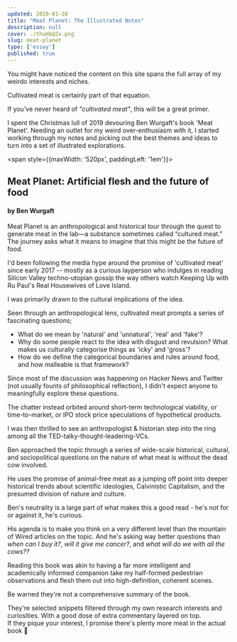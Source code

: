 ```yaml
---
updated: 2020-01-28
title: "Meat Planet: The Illustrated Notes"
description: null
cover: ./thumb@2x.png
slug: meat-planet
type: ['essay']
published: true
---
```


You might have noticed the content on this site spans the full array of my weirdo interests and niches. 

Cultivated meat is certainly part of that equation. 

If you've never heard of *"cultivated meat"*, this will be a great primer.

I spent the Christmas lull of 2019 devouring Ben Wurgaft's book 'Meat Planet'. 
Needing an outlet for my weird over-enthusiasm with it, I started working through my notes and picking out the best themes and ideas to turn into a set of illustrated explorations.

<TwoCol alignItems='start' imgPadding='2em'>

<BasicImage width="400px" src="https://images.ucpress.edu/covers/isbn13/9780520295537.jpg" alt="Book cover for Meat Planet" />

<span style={{maxWidth: '520px', paddingLeft: '1em'}}>

## Meat Planet: Artificial flesh and the future of food

#### by Ben Wurgaft

Meat Planet is an anthropological and historical tour through the quest to generate meat in the lab—a substance sometimes called “cultured meat.” The journey asks what it means to imagine that this might be the future of food.

</span>


</TwoCol>

I'd been following the media hype around the promise of 'cultivated meat' since early 2017 -- mostly as a curious layperson who indulges in reading Silicon Valley techno-utopian gossip the way others watch Keeping Up with Ru Paul's Real Housewives of Love Island.

I was primarily drawn to the cultural implications of the idea.

Seen through an anthropological lens, cultivated meat prompts a series of fascinating questions;
- What do we mean by 'natural' and 'unnatural', 'real' and 'fake'?
- Why do some people react to the idea with disgust and revulsion? What makes us culturally categorise things as 'icky' and 'gross'?
- How do we define the categorical boundaries and rules around food, and how malleable is that framework?

Since most of the discussion was happening on Hacker News and Twitter (not usually founts of philosophical reflection), I didn't expect anyone to meaningfully explore these questions.

The chatter instead orbited around short-term technological viability, or time-to-market, or IPO stock price speculations of hypothetical products.

I was then thrilled to see an anthropologist & historian step into the ring among all the TED-talky-thought-leadering-VCs.

Ben approached the topic through a series of wide-scale historical, cultural, and sociopolitical questions on the nature of what meat is without the dead cow involved.

He uses the promise of animal-free meat as a jumping off point into deeper historical trends about scientific ideologies, Calvinistic Capitalism, and the presumed division of nature and culture.

Ben's neutrality is a large part of what makes this a good read - he's not for or against it, he's curious.

His agenda is to make you think on a very different level than the mountain of Wired articles on the topic. And he's asking way better questions than *when can I buy it?*, *will it give me cancer?*, and *what will do we with all the cows??*

Reading this book was akin to having a far more intelligent and academically informed companion take my half-formed pedestrian observations and flesh them out into high-definition, coherent scenes.

Be warned they're not a comprehensive summary of the book.

They're selected snippets filtered through my own research interests and curiosities. With a good dose of extra commentary layered on top.   
If they pique your interest, I promise there's plenty more meat in the actual book <span>🍖</span>

<br />

<FullWidthImage width="900px" src="https://res.cloudinary.com/dg3gyk0gu/image/upload/c_scale,f_auto,q_100,w_1200/v1589316249/maggieappleton.com/meat-planet/meat-1.jpg" alt="Illustrated notes on the book Meat Planet" />

<FullWidthImage width="980px" src="https://res.cloudinary.com/dg3gyk0gu/image/upload/c_scale,f_auto,q_100,w_1200/v1589316257/maggieappleton.com/meat-planet/meat-2.jpg" alt="Illustrated notes on the book Meat Planet" />

<FullWidthImage width="980px" src="https://res.cloudinary.com/dg3gyk0gu/image/upload/c_scale,f_auto,q_100,w_1200/v1589316258/maggieappleton.com/meat-planet/meat-3.jpg" alt="Illustrated notes on the book Meat Planet" />

<FullWidthImage width="980px" src="https://res.cloudinary.com/dg3gyk0gu/image/upload/c_scale,f_auto,q_100,w_1200/v1589316244/maggieappleton.com/meat-planet/meat-4.jpg" alt="Illustrated notes on the book Meat Planet" />

<FullWidthImage width="980px" src="https://res.cloudinary.com/dg3gyk0gu/image/upload/c_scale,f_auto,q_100,w_1200/v1589316250/maggieappleton.com/meat-planet/meat-5.jpg" alt="Illustrated notes on the book Meat Planet" />

<FullWidthImage width="980px" src="https://res.cloudinary.com/dg3gyk0gu/image/upload/c_scale,f_auto,q_100,w_1200/v1589316254/maggieappleton.com/meat-planet/meat-6.jpg" alt="Illustrated notes on the book Meat Planet" />

<FullWidthImage width="980px" src="https://res.cloudinary.com/dg3gyk0gu/image/upload/c_scale,f_auto,q_100,w_1200/v1589316259/maggieappleton.com/meat-planet/meat-7.jpg" alt="Illustrated notes on the book Meat Planet" />

<FullWidthImage width="980px" src="https://res.cloudinary.com/dg3gyk0gu/image/upload/c_scale,f_auto,q_100,w_1200/v1589316257/maggieappleton.com/meat-planet/meat-8.jpg" alt="Illustrated notes on the book Meat Planet" />

<FullWidthImage width="980px" src="https://res.cloudinary.com/dg3gyk0gu/image/upload/c_scale,f_auto,q_100,w_1200/v1589316251/maggieappleton.com/meat-planet/meat-9.jpg" alt="Illustrated notes on the book Meat Planet" />
